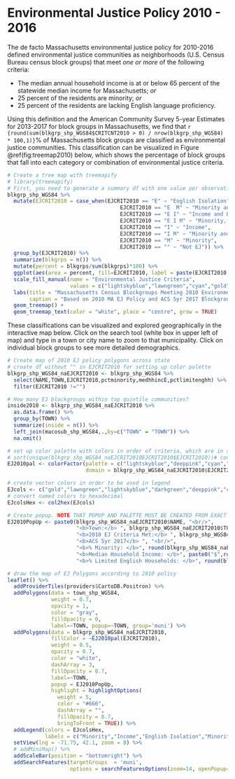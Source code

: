 # Environmental Justice Policy 2010 - 2016

The de facto Massachusetts environmental justice policy for 2010-2016 defined environmental justice communities as neighborhoods (U.S. Census Bureau census block groups) that meet *one or more* of the following criteria: 

* The median annual household income is at or below 65 percent of the statewide median income for Massachusetts; *or*
* 25 percent of the residents are minority; *or*
* 25 percent of the residents are lacking English language proficiency.

Using this definition and the American Community Survey 5-year Estimates for 2013-2017 for block groups in Massachusetts, we find that `r {round(sum(blkgrp_shp_WGS84$CRITCNT2010 > 0) / nrow(blkgrp_shp_WGS84) * 100,1)}`% of Massachusetts block groups are classified as environmental justice communities. This classification can be visualized in Figure \@ref(fig:treemap2010) below, which shows the percentage of block groups that fall into each category or combination of environmental justice criteria.

```r
# Create a tree map with treemapify
# library(treemapify)
# First, you need to generate a summary df with one value per observation or EJ criterion
blkgrp_shp_WGS84 %>% 
  mutate(EJCRIT2010 = case_when(EJCRIT2010 == "E" ~ "English Isolation",
                                    EJCRIT2010 == "E  M" ~ "Minority and English Isolation", 
                                    EJCRIT2010 == "E I" ~ "Income and English Isolation",
                                    EJCRIT2010 == "E I M" ~ "Minority, Income, and English Isolation",
                                    EJCRIT2010 == "I" ~ "Income",
                                    EJCRIT2010 == "I M" ~ "Minority and Income",
                                    EJCRIT2010 == "M" ~ "Minority",
                                    EJCRIT2010 == "" ~ "Not EJ")) %>% 
  group_by(EJCRIT2010) %>% 
  summarize(blkgrps = n()) %>% 
  mutate(percent = blkgrps/sum(blkgrps)*100) %>% 
  ggplot(aes(area = percent, fill=EJCRIT2010, label = paste(EJCRIT2010,paste(round(percent,1),"%"),sep="\n"))) + 
  scale_fill_manual(name = "Environmental Justice Criteria", 
                    values = c("lightskyblue","lawngreen","cyan","gold","deeppink","darkgreen","navyblue","gray88")) +
  labs(title = "Massachusetts Census Blockgroups Meeting 2010 Environmental Justice Criteria",
       caption = "Based on 2010 MA EJ Policy and ACS 5yr 2017 Blockgroup Estimates") +
  geom_treemap() + 
  geom_treemap_text(color = "white", place = "centre", grow = TRUE)
```

These classifications can be visualized and explored geographically in the interactive map below. Click on the search tool (white box in upper left of map) and type in a town or city name to zoom to that municipality. Click on individual block groups to see more detailed demographics. 

```r
# Create map of 2010 EJ policy polygons across state
# create df without "" in EJCRIT2010 for setting up color palette
blkgrp_shp_WGS84_naEJCRIT2010 <- blkgrp_shp_WGS84 %>%
  select(NAME,TOWN,EJCRIT2010,pctminority,medhhincE,pctlimitenghh) %>% 
  filter(EJCRIT2010 !="")

# How many EJ blockgroups within top quintile communities?
inside2010 <- blkgrp_shp_WGS84_naEJCRIT2010 %>% 
  as.data.frame() %>% 
  group_by(TOWN) %>% 
  summarize(inside = n()) %>% 
  left_join(macosub_shp_WGS84,.,by=c("TOWN" = "TOWN")) %>% 
  na.omit()

# set up color palette with colors in order of criteria, which are in alphabetical order by default
# sort(unique(blkgrp_shp_WGS84_naEJCRIT2010EJCRIT2010$EJCRIT2010))# confirm order of criteria
EJ2010pal <- colorFactor(palette = c("lightskyblue","deeppink","cyan","navyblue","lawngreen","darkgreen","gold"), 
                         domain = blkgrp_shp_WGS84_naEJCRIT2010$EJCRIT2010)

# create vector colors in order to be used in legend
EJcols <- c("gold","lawngreen","lightskyblue","darkgreen","deeppink","cyan","navyblue")
# convert named colors to hexadecimal
EJcolsHex <- col2hex(EJcols)

# Create popup. NOTE THAT POPUP AND PALETTE MUST BE CREATED FROM EXACT SAME DF AS USED IN leaflet() MAP. OTHERWISE, POPUPS WILL SHOW UP IN THE WRONG LOCATION!
EJ2010PopUp <- paste0(blkgrp_shp_WGS84_naEJCRIT2010$NAME, "<br/>",
                      "<b>Town:</b> ", blkgrp_shp_WGS84_naEJCRIT2010$TOWN, "<br/>",
                      "<b>2010 EJ Criteria Met:</b> ", blkgrp_shp_WGS84_naEJCRIT2010$EJCRIT2010, "<br/>",
                      "<b>ACS 5yr 2017</b> ", "<br/>",
                      "<b>% Minority: </b>", round(blkgrp_shp_WGS84_naEJCRIT2010$pctminority,1),"<br/>",
                      "<b>Median Household Income: </b>", paste0("$",round(blkgrp_shp_WGS84_naEJCRIT2010$medhhincE)),"<br/>",
                      "<b>% Limited English Households: </b>", round(blkgrp_shp_WGS84_naEJCRIT2010$pctlimitenghh,1))

# draw the map of EJ Polygons according to 2010 policy
leaflet() %>% 
  addProviderTiles(providers$CartoDB.Positron) %>% 
  addPolygons(data = town_shp_WGS84,
              weight = 0.7,
              opacity = 1,
              color = "gray",
              fillOpacity = 0,
              label=~TOWN, popup=~TOWN, group='muni') %>% 
  addPolygons(data = blkgrp_shp_WGS84_naEJCRIT2010,
              fillColor = ~EJ2010pal(EJCRIT2010), 
              weight = 0.5,
              opacity = 0.7,
              color = "white",
              dashArray = 3,
              fillOpacity = 0.7,
              label=~TOWN, 
              popup = EJ2010PopUp,
              highlight = highlightOptions(
                weight = 5,
                color = "#666",
                dashArray = "",
                fillOpacity = 0.7,
                bringToFront = TRUE)) %>% 
  addLegend(colors = EJcolsHex, 
            labels = c("Minority","Income","English Isolation","Minority and Income","Minority and English Isolation","Income and English Isolation","Minority, Income, and English Isolation"), title = "Environmental Justice Populations", position = "bottomleft") %>% 
  setView(lng = -71.75, 42.1, zoom = 8) %>% 
  # addMiniMap() %>% 
  addScaleBar(position = "bottomright") %>% 
  addSearchFeatures(targetGroups  = 'muni', 
                    options = searchFeaturesOptions(zoom=14, openPopup=TRUE, hideMarkerOnCollapse=T))
```


